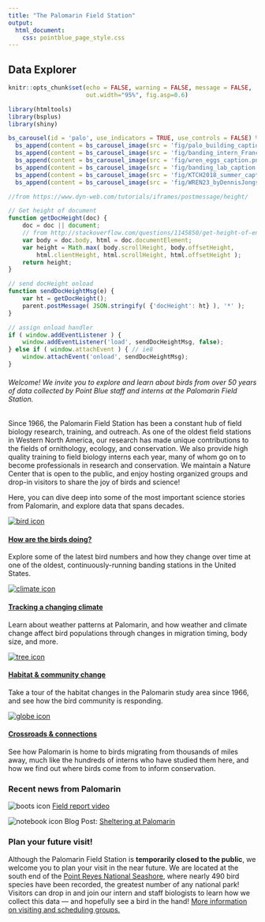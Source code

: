 ```yaml
---
title: "The Palomarin Field Station"
output: 
  html_document:
    css: pointblue_page_style.css
---
```

## Data Explorer

```r
knitr::opts_chunk$set(echo = FALSE, warning = FALSE, message = FALSE, 
                      out.width="95%", fig.asp=0.6)

library(htmltools)
library(bsplus)
library(shiny)

bs_carousel(id = 'palo', use_indicators = TRUE, use_controls = FALSE) %>% 
  bs_append(content = bs_carousel_image(src = 'fig/palo_building_caption.png')) %>% 
  bs_append(content = bs_carousel_image(src = 'fig/banding_intern_Francoise_caption.png')) %>% 
  bs_append(content = bs_carousel_image(src = 'fig/wren_eggs_caption.png')) %>% 
  bs_append(content = bs_carousel_image(src = 'fig/banding_lab_caption.png')) %>% 
  bs_append(content = bs_carousel_image(src = 'fig/KTCH2018_summer_caption.png')) %>% 
  bs_append(content = bs_carousel_image(src = 'fig/WREN23_byDennisJongsomjit_caption.png'))

```

```js
//from https://www.dyn-web.com/tutorials/iframes/postmessage/height/

// Get height of document
function getDocHeight(doc) {
    doc = doc || document;
    // from http://stackoverflow.com/questions/1145850/get-height-of-entire-document-with-javascript
    var body = doc.body, html = doc.documentElement;
    var height = Math.max( body.scrollHeight, body.offsetHeight, 
        html.clientHeight, html.scrollHeight, html.offsetHeight );
    return height;
}

// send docHeight onload
function sendDocHeightMsg(e) {
    var ht = getDocHeight();
    parent.postMessage( JSON.stringify( {'docHeight': ht} ), '*' );
}

// assign onload handler 
if ( window.addEventListener ) {
    window.addEventListener('load', sendDocHeightMsg, false);
} else if ( window.attachEvent ) { // ie8
    window.attachEvent('onload', sendDocHeightMsg);
}
```

###### Welcome! We invite you to explore and learn about birds from over 50 years of data collected by Point Blue staff and interns at the Palomarin Field Station. 
 
Since 1966, the Palomarin Field Station has been a constant hub of field biology research, training, and outreach. As one of the oldest field stations in Western North America, our research has made unique contributions to the fields of ornithology, ecology, and conservation. We also provide high quality training to field biology interns each year, many of whom go on to become professionals in research and conservation. We maintain a Nature Center that is open to the public, and enjoy hosting organized groups and drop-in visitors to share the joy of birds and science!

Here, you can dive deep into some of the most important science stories from Palomarin, and explore data that spans decades.

<div class="row">  
<div class="column-margin">  
[![](../images/icons/nature_stewardship.png "bird icon"){#icon}](https://www.pointblue.org/our-work/keystone-datasets/how-are-the-birds-doing/){target="_parent"}  

#### [How are the birds doing?](https://www.pointblue.org/our-work/keystone-datasets/how-are-the-birds-doing/){target="_parent"}  

Explore some of the latest bird numbers and how they change over time at one of the oldest, continuously-running banding stations in the United States.  
</div>  
<div class="column-margin">  
[![](../images/icons/climate_change.png "climate icon"){#icon}](https://www.pointblue.org/our-work/keystone-datasets/tracking-a-changing-climate/){target="_parent"}
  
#### [Tracking a changing climate](https://www.pointblue.org/our-work/keystone-datasets/tracking-a-changing-climate/){target="_parent"}  

Learn about weather patterns at Palomarin, and how weather and climate change affect bird populations through changes in migration timing, body size, and more.  
</div>  
</div>
<div class="row">
<div class="column-margin">  
[![](../images/icons/ghg.png "tree icon"){#icon}](https://www.pointblue.org/our-work/keystone-datasets/habitat-and-community-change/){target="_parent"}

#### [Habitat & community change](https://www.pointblue.org/our-work/keystone-datasets/habitat-and-community-change/){target="_parent"}  

Take a tour of the habitat changes in the Palomarin study area since 1966, and see how the bird community is responding.  
</div>  
<div class="column-margin">  
[![](../images/icons/conservation.png "globe icon"){#icon}](https://www.pointblue.org/our-work/keystone-datasets/crossroads-and-connections/){target="_parent"}

#### [Crossroads & connections](https://www.pointblue.org/our-work/keystone-datasets/crossroads-and-connections/){target="_parent"}  

See how Palomarin is home to birds migrating from thousands of miles away, much like the hundreds of interns who have studied them here, and how we find out where birds come from to inform conservation.  
</div>  
</div>  

### Recent news from Palomarin

![](../images/icons/boots.png "boots icon"){#iconmini} [Field report video](https://youtu.be/3X1ad2gnS4Q){target="_blank"}

![](../images/icons/management.png "notebook icon"){#iconmini} Blog Post: [Sheltering at Palomarin](https://www.pointblue.org/palomarin_blog/sheltering-at-palomarin/?bblinkid=216134292&bbemailid=20775611&bbejrid=1451437087){target="_blank"}
  
  
### Plan your future visit!
Although the Palomarin Field Station is **temporarily closed to the public**, we welcome you to plan your visit in the near future. We are located at the south end of the [Point Reyes National Seashore](https://www.nps.gov/pore/index.htm){target="_blank"}, where nearly 490 bird species have been recorded, the greatest number of any national park! Visitors can drop in and join our intern and staff biologists to learn how we collect this data &mdash; and hopefully see a bird in the hand! [More information on visiting and scheduling groups.](https://www.pointblue.org/about-us/contact-visit-us/){target="_blank"}
